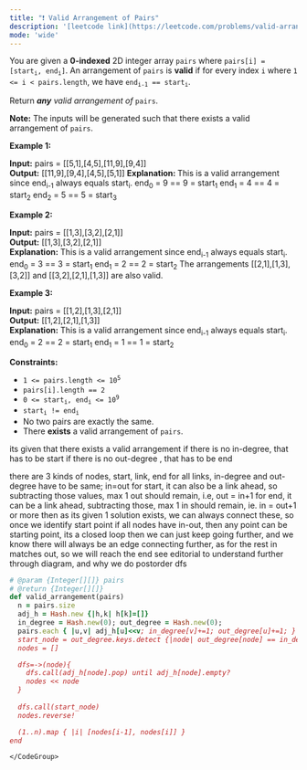 ```yaml
---
title: "❗️ Valid Arrangement of Pairs"
description: '[leetcode link](https://leetcode.com/problems/valid-arrangement-of-pairs/description/)'
mode: 'wide'
---
```

<Tabs>
  <Tab title="Question" icon="circle-question" iconType="regular">
    <Card>
      <p>You are given a <strong>0-indexed</strong> 2D integer array <code>pairs</code> where <code>pairs[i] = [start<sub>i</sub>, end<sub>i</sub>]</code>. An arrangement of <code>pairs</code> is <strong>valid</strong> if for every index <code>i</code> where <code>1 &lt;= i &lt; pairs.length</code>, we have <code>end<sub>i-1</sub> == start<sub>i</sub></code>.</p>  <p>Return <em><strong>any</strong> valid arrangement of </em><code>pairs</code>.</p>  <p><strong>Note:</strong> The inputs will be generated such that there exists a valid arrangement of <code>pairs</code>.</p>   <p><strong class="example">Example 1:</strong></p>   <strong>Input:</strong> pairs = [[5,1],[4,5],[11,9],[9,4]] <br/> <strong>Output:</strong> [[11,9],[9,4],[4,5],[5,1]] <strong>Explanation: </strong>This is a valid arrangement since end<sub>i-1</sub> always equals start<sub>i</sub>. end<sub>0</sub> = 9 == 9 = start<sub>1</sub>  end<sub>1</sub> = 4 == 4 = start<sub>2</sub> end<sub>2</sub> = 5 == 5 = start<sub>3</sub>   <p><strong class="example">Example 2:</strong></p>   <strong>Input:</strong> pairs = [[1,3],[3,2],[2,1]] <br/> <strong>Output:</strong> [[1,3],[3,2],[2,1]] <br/> <strong>Explanation:</strong> This is a valid arrangement since end<sub>i-1</sub> always equals start<sub>i</sub>. end<sub>0</sub> = 3 == 3 = start<sub>1</sub> end<sub>1</sub> = 2 == 2 = start<sub>2</sub> The arrangements [[2,1],[1,3],[3,2]] and [[3,2],[2,1],[1,3]] are also valid.   <p><strong class="example">Example 3:</strong></p>   <strong>Input:</strong> pairs = [[1,2],[1,3],[2,1]] <br/> <strong>Output:</strong> [[1,2],[2,1],[1,3]] <br/> <strong>Explanation:</strong> This is a valid arrangement since end<sub>i-1</sub> always equals start<sub>i</sub>. end<sub>0</sub> = 2 == 2 = start<sub>1</sub> end<sub>1</sub> = 1 == 1 = start<sub>2</sub>    <p><strong>Constraints:</strong></p>  <ul>  <li><code>1 &lt;= pairs.length &lt;= 10<sup>5</sup></code></li>  <li><code>pairs[i].length == 2</code></li>  <li><code>0 &lt;= start<sub>i</sub>, end<sub>i</sub> &lt;= 10<sup>9</sup></code></li>  <li><code>start<sub>i</sub> != end<sub>i</sub></code></li>  <li>No two pairs are exactly the same.</li>  <li>There <strong>exists</strong> a valid arrangement of <code>pairs</code>.</li> </ul> 
    </Card>
  </Tab>
  <Tab title="Solution" icon="lightbulb" iconType="regular" >
    <Card>
      its given that there exists a valid arrangement
  if there is no in-degree, that has to be start
  if there is no out-degree , that has to be end
  
  there are 3 kinds of nodes, start, link, end
  for all links, in-degree and out-degree have to be same; in=out
  for start, it can also be a link ahead, so subtracting those values, max 1 out should remain, i.e, out = in+1
  for end, it can be a link ahead, subtracting those, max 1 in should remain, ie. in = out+1 or more
  then as its given 1 solution exists, we can always connect these, so once we identify start point
  if all nodes have in-out, then any point can be starting point, its a closed loop
  then we can just keep going further, and we know there will always be an edge connecting further, as for the   rest in matches out, so we will reach the end
see editorial to understand further through diagram, and why we do postorder dfs
</Card>
  <Expandable title="code">
    <CodeGroup dropdown>
```ruby title="Valid Arrangement of Pairs" lines
# @param {Integer[][]} pairs
# @return {Integer[][]}
def valid_arrangement(pairs)
  n = pairs.size
  adj_h = Hash.new {|h,k| h[k]=[]}
  in_degree = Hash.new(0); out_degree = Hash.new(0);
  pairs.each { |u,v| adj_h[u]<<v; in_degree[v]+=1; out_degree[u]+=1; }
  start_node = out_degree.keys.detect {|node| out_degree[node] == in_degree[node]+1 } || pairs[0][0]
  nodes = []

  dfs=->(node){
    dfs.call(adj_h[node].pop) until adj_h[node].empty?
    nodes << node
  }
  
  dfs.call(start_node)
  nodes.reverse!

  (1..n).map { |i| [nodes[i-1], nodes[i]] }
end
```
    </CodeGroup>
  </Expandable>
  </Tab>
</Tabs>